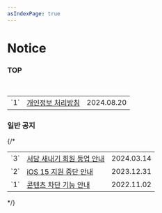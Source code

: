 ```yaml
---
asIndexPage: true
---
```


# Notice

### TOP
<br/>
<table style={{ width: '100%', borderCollapse: 'collapse', border: 'none' }}>
    <tbody>
    <tr className="notice" style={{ height: '40px' }}>
        <td style={{ border: 'none', width: '30px', paddingTop: '10px', paddingBottom: '10px' }}>`1`</td>
        <td style={{ border: 'none', textAlign: 'left', paddingTop: '10px', paddingBottom: '10px' }}>
            <a href="/sgnoti/notice/privacy">
            개인정보 처리방침
            </a>
        </td>
        <td className="upload_date" style={{ border: 'none', textAlign: 'right', paddingTop: '10px', paddingBottom: '10px' }}>2024.08.20</td>
    </tr>
    </tbody>
</table>

### 일반 공지
{/* <br/>
<table style={{ width: '100%', borderCollapse: 'collapse', border: 'none' }}>
    <tbody>
    <tr className="notice" style={{ height: '40px' }}>
        <td style={{ border: 'none', width: '30px', paddingTop: '10px', paddingBottom: '10px' }}>`3`</td>
        <td style={{ border: 'none', paddingTop: '10px', paddingBottom: '10px' }}>
            <a href="/sodam_for_ios/notice/3">
            서담 새내기 회원 등업 안내
            </a>
        </td>
        <td className="upload_date" style={{ border: 'none', textAlign: 'right', paddingTop: '10px', paddingBottom: '10px' }}>2024.03.14</td>
    </tr>
    <tr className="notice" style={{ height: '40px' }}>
        <td style={{ border: 'none', width: '30px', paddingBottom: '10px' }}>`2`</td>
        <td style={{ border: 'none', paddingBottom: '10px' }}>
            <a href="/sodam_for_ios/notice/2">
            iOS 15 지원 중단 안내
            </a>
        </td>
        <td className="upload_date" style={{ border: 'none', textAlign: 'right', paddingBottom: '10px' }}>2023.12.31</td>
    </tr>
    <tr className="notice" style={{ height: '40px' }}>
        <td style={{ border: 'none', width: '30px', paddingBottom: '10px' }}>`1`</td>
        <td style={{ border: 'none', paddingBottom: '10px' }}>
            <a href="/sodam_for_ios/notice/1">
            콘텐츠 차단 기능 안내
            </a>
        </td>
        <td className="upload_date" style={{ border: 'none', textAlign: 'right', paddingBottom: '10px' }}>2022.11.02</td>
    </tr>
    </tbody>
</table> */}